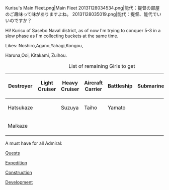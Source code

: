 



<gallery type="slideshow" widths="350">
Kurisu's Main Fleet.png|Main Fleet
20131128034534.png|能代：提督の部屋のご趣味って味がありますよね。
20131128035019.png|能代：提督、能代でいいのですか？
</gallery>
Hi! Kurisu of Sasebo Naval district, as of now I'm trying to conquer 5-3 in a slow phase as I'm collecting buckets at the same time.

Likes: Noshiro,Agano,Yahagi,Kongou,

Haruna,Ooi, Kitakami, Zuihou.



{| border="0" cellpadding="1" cellspacing="0" class="article-table" style="width: 400px; height: 50px;"
|+List of remaining Girls to get
|-
! scope="col"|Destroyer
! scope="col"|Light Cruiser
! scope="col"|Heavy Cruiser
! scope="col"|<span style="font-weight:bold;">Aircraft Carrier</span>
! scope="col"|Battleship
! scope="col"|Submarine
! scope="col"|Transport Ship
|-
|Hatsukaze
|
|Suzuya
|Taiho
|Yamato
|
|Akitsumaru
|-
|Maikaze
|
|
|
|
|
|
|}



A must have for all Admiral:

[http://kancolle.wikia.com/wiki/Quests Quests]

[http://kancolle.wikia.com/wiki/Expedition Expedition]

[http://kancolle.wikia.com/wiki/Construction Construction]

[http://kancolle.wikia.com/wiki/Development Development]